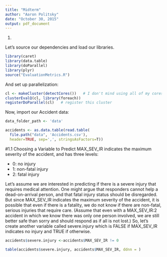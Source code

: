 ```yaml
---
title: "Midterm"
author: "Aaron Politsky"
date: "October 30, 2015"
output: pdf_document
---
```


1.

Let's source our dependencies and load our libraries.
```r
library(caret)
library(data.table)
library(doParallel)
library(plyr)
source("EvaluationMetrics.R")
```

And set up parallelization:
```r
cl <- makeCluster(detectCores())   # I don't mind using all of my cores
clusterEvalQ(cl, library(foreach))
registerDoParallel(cl)   # register this cluster
```

Now, import our Accident data:
```r
data_folder_path <- 'data'

accidents <- as.data.table(read.table(
  file.path("data", 'Accidents.csv'),
  header=TRUE, sep=',', stringsAsFactors=T))


```


#1.1 Choosing a Variable to Predict
MAX_SEV_IR indicates the maximum severity of the accident, and has three levels:

- 0: no injury
- 1: non-fatal injury
- 2: fatal injury

Let's assume we are interested in predicting if there is a severe injury that requires medical attention.  One might argue that responders cannot help a dead-on-arrival person, and that fatal injury status should be disregarded.  But since MAX_SEV_IR indicates the maximum severity of the accident, it is possible that even if there is a fatality, we do not know if there are non-fatal, serious injuries that require care.  (Assume that even with a MAX_SEV_IR:2 accident in which we know there was only one person involved, we are still better safe than sorry and should respond as if all is not lost.)  So, let's create another variable called severe.injury which is FALSE if MAX_SEV_IR indicates no injury and TRUE if otherwise.  

```r
accidents$severe.injury <-accidents$MAX_SEV_IR != 0

table(accidents$severe.injury, accidents$MAX_SEV_IR, ddnn = )
```

